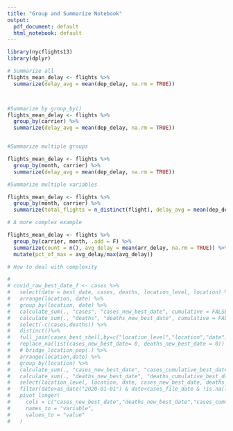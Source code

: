 ```yaml
---
title: "Group and Summarize Notebook"
output:
  pdf_document: default
  html_notebook: default
---
```


```r

library(nycflights13)
library(dplyr)

# Summarize all
flights_mean_delay <- flights %>%
  summarize(delay_avg = mean(dep_delay, na.rm = TRUE)) 



#Summarize by group_by()
flights_mean_delay <- flights %>%
  group_by(carrier) %>%
  summarize(delay_avg = mean(dep_delay, na.rm = TRUE)) 


#Summarize multiple groups

flights_mean_delay <- flights %>%
  group_by(month, carrier) %>%
  summarize(delay_avg = mean(dep_delay, na.rm = TRUE)) 

#Summarize multiple variables

flights_mean_delay <- flights %>%
  group_by(month, carrier) %>%
  summarize(total_flights = n_distinct(flight), delay_avg = mean(dep_delay, na.rm = TRUE)) 

# A more complex example

flights_mean_delay <- flights %>%
  group_by(carrier, month, .add = F) %>%
  summarize(count = n(), avg_delay = mean(arr_delay, na.rm = TRUE)) %>%
  mutate(pct_of_max = avg_delay/max(avg_delay))

# How to deal with complexity

# 
# covid_raw_best_date_f <- cases %>%
#   select(date = best_date, cases, deaths, location_level, location) %>%
#   arrange(location, date) %>%
#   group_by(location, date) %>%
#   calculate_sum(., "cases", "cases_new_best_date", cumulative = FALSE) %>%
#   calculate_sum(., "deaths", "deaths_new_best_date", cumulative = FALSE) %>%
#   select(-c(cases,deaths)) %>%
#   distinct()%>%
#   full_join(cases_best_shell,by=c("location_level","location","date")) %>%
#   replace_na(list(cases_new_best_date= 0, deaths_new_best_date = 0)) %>%
#   # bridge_location_pop(.) %>%
#   arrange(location,date) %>%
#   group_by(location) %>%
#   calculate_sum(., "cases_new_best_date", "cases_cumulative_best_date", cumulative = TRUE) %>%
#   calculate_sum(., "deaths_new_best_date", "deaths_cumulative_best_date", cumulative = TRUE) %>%
#   select(location_level, location, date, cases_new_best_date, deaths_new_best_date, cases_cumulative_best_date, deaths_cumulative_best_date) %>%
#   filter(date>as_date("2020-01-01") & date<cases_file_date & !is.na(location) & location != "Unassigned") %>%
#   pivot_longer(
#     cols = c("cases_new_best_date","deaths_new_best_date","cases_cumulative_best_date","deaths_cumulative_best_date"),
#     names_to = "variable",
#     values_to = "value"
#   )

```

